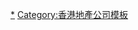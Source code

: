 {{Navbox
|name = 嘉里集團
|title =[[嘉里建設|嘉里集團]]
|listclass = hlist
|group1 = 人物
|list1 =
*[[郭鶴年]]
*[[郭孔丞]]
*[[郭孔演]]
*[[郭孔丰]]
*[[郭惠光]]
*[[吳繼霖]]
*[[郭燕光]]
*[[郭孔華]]
|group2 = 旗下公司
|list2 =
*[[嘉里建設]]
*[[嘉里物流]]
*[[益海嘉里]]
*[[嘉里大榮物流]]
*[[赤灣集裝箱碼頭]]25%
*[[Monoglia Mining]]（10%）
*[[九至五飲食有限公司]]
*[[嘉里配套管理服務有限公司]]
*中國中心（由旗下中國國貿中心公司與ClubCorp合營）
|group3 = 住宅
|list3 =
*[[雍翠豪園]]
*[[縉庭山]]
*[[現崇山]]
*[[縉城峰]]
*[[縉皇居]]
*[[西浦]]
*[[紀雲峰]]
*[[南灣 (住宅)|南灣]]
*[[寶雲匯]]
*[[蔚藍灣畔]]
*[[綠悠軒]]
*[[維港灣]]
*[[帝柏海灣]]
*[[杏花邨]]
*[[灝畋峰]]
*[[滌濤山]]
*[[譽皇居]]
*[[愉富大廈]]
*[[Soho 38]]
*[[Branksome Crest]]
*[[蔚皇居]]
*[[May Tower]]
*[[世紀大廈]]
*[[縉景臺]]
*[[港圖灣]]
*[[高士台]]
*[[傲名]]
*[[1 & 3 Ede Road]]
*[[玖瓏山]]
*[[Resiglow]]
*[[滿名山]]
*[[皓畋]]
*[[緹山]]
|group4 = 商場
|list4 =
*[[MegaBox]]
*[[奧海城]]
*[[南洋中心]]
*[[安達中心]]
|group5 = 辦公室
|list5 =
*[[企業廣場]]一至五期
*[[南洋中心]]
*[[花園道三號]]
*[[嘉里中心]]
*[[静安嘉里中心]]
*[[嘉里不夜城]]
*[[北京嘉里中心]]
*[[深圳嘉里中心]]
*[[浦东嘉里城]]
*[[杭州嘉里中心]]
*[[沈阳嘉里中心]]
*[[天津嘉里中心]]
*北京[[中國國際貿易中心]]1、2、[[中國國際貿易中心三期A階段|3期A]]及[[中國國際貿易中心三期B階段|B]]（部分權益）
*[[嘉里前海中心]]（建築中）
|group6 = 酒店
|list6 =
*[[港島香格里拉酒店]]
*[[九龍香格里拉酒店]]
*[[香港今旅]]
*[[香港嘉里酒店]]
*[[新加坡香格里拉大酒店]]
*[[中國大飯店]]
*[[上海静安香格里拉大酒店]]
*[[上海浦東香格里拉大酒店]]
*[[广州香格里拉大酒店]]
*[[東京香格里拉大酒店]]
*[[溫哥華香格里拉大酒店]]
*[[多伦多香格里拉大酒店]]
*[[倫敦香格里拉大酒店]]
*[[迪拜商貿飯店]]
*[[香格里拉台北遠東國際大飯店]]
*[[香格里拉台南遠東國際大飯店]]
|group7 = 發展中項目
|list7 =
*[[揚海]]
*[[黃竹坑站]]第四期項目
*[[日出康城]]第十三期項目
*[[瀚名]]
*[[緹外]] 
*[[土瓜灣]][[鴻福街]]／[[銀漢街]]項目
*[[上海市]][[浦東新區]]金橋板塊的綜合用途用地
}}<noinclude>
{{collapsible option}}
[[Category:嘉里集團|*]]
[[Category:香港地產公司模板]]
</noinclude>